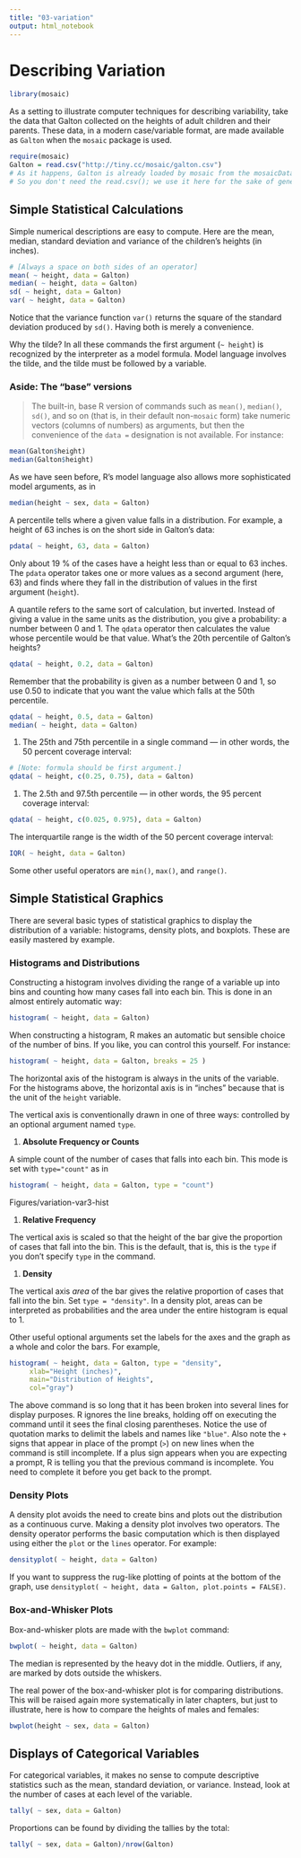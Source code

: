 ---
title: "03-variation"
output: html_notebook
---

# Describing Variation

```{r include = FALSE}
library(mosaic)
```


As a setting to illustrate computer techniques for describing variability, take the data that Galton collected on the heights of adult children and their parents. These data, in a modern case/variable format, are made available as `Galton` when the `mosaic` package is used.

```{r}
require(mosaic)
Galton = read.csv("http://tiny.cc/mosaic/galton.csv")
# As it happens, Galton is already loaded by mosaic from the mosaicData package. 
# So you don't need the read.csv(); we use it here for the sake of generality.
```

## Simple Statistical Calculations

Simple numerical descriptions are easy to compute.  Here are the mean,
median, standard deviation and variance of the children's heights (in
inches).


```{r}
# [Always a space on both sides of an operator]
mean( ~ height, data = Galton)
median( ~ height, data = Galton)
sd( ~ height, data = Galton)
var( ~ height, data = Galton)
```

Notice that the variance function `var()` returns the square of the standard deviation produced by `sd()`. Having both is merely a convenience.

Why the tilde?  In all these commands the first argument (` ~ height`) is recognized by the interpreter as a model formula.  Model language involves the tilde, and the tilde must be followed by a variable.

### Aside: The "base" versions

> The built-in, base R version of commands such as `mean()`, `median()`, `sd()`, and so on (that is, in their default non-`mosaic` form) take numeric vectors (columns of numbers) as arguments, but then the convenience of the `data = ` designation is not available. For instance:
    
```{r}
mean(Galton$height)
median(Galton$height)
```

As we have seen before, R's model language also allows more sophisticated model arguments, as in

```{r}
median(height ~ sex, data = Galton)
```



A percentile tells where a given value falls in a distribution.  For example, a height of 63 inches is on the short side in Galton's data:
```{r}
pdata( ~ height, 63, data = Galton)
```
Only about 19 \% of the cases have a height less than or equal to 63 inches.  The `pdata` operator takes one or more values as a second argument (here, 63) and finds where they fall in the distribution of values in the first argument (`height`).


A quantile refers to the same sort of calculation, but inverted.  Instead of giving a value in the same units as the distribution, you give a probability: a number between 0 and 1.  The `qdata` operator then calculates the value whose percentile would be that value.  What's the 20th percentile of Galton's heights?
```{r}
qdata( ~ height, 0.2, data = Galton)
```
Remember that the probability is given as a number between 0 and 1, so use 0.50 to indicate that you want the value which falls at the 50th percentile.

```{r}
qdata( ~ height, 0.5, data = Galton)
median( ~ height, data = Galton)
```


<!-- begin itemize -->

#. The 25th and 75th percentile in a single command --- in other words, the 50 percent coverage interval:
```{r}
# [Note: formula should be first argument.]
qdata( ~ height, c(0.25, 0.75), data = Galton)
```

#. The 2.5th and 97.5th percentile --- in other words, the 95 percent coverage interval:
```{r}
qdata( ~ height, c(0.025, 0.975), data = Galton)
```
<!-- end itemize -->

The interquartile range is the width of the 50 percent coverage
interval:
```{r}
IQR( ~ height, data = Galton)
```

Some other useful operators are `min()`, `max()`, and
`range()`.  


## Simple Statistical Graphics

There are several basic types of statistical graphics to display
the distribution of a variable: histograms, density plots, and
boxplots.  These are easily mastered by example. 

### Histograms and Distributions


Constructing a histogram involves dividing the range of a variable up
into bins and counting how many cases fall into each bin.  This is
done in an almost entirely automatic way:
```{r}
histogram( ~ height, data = Galton)
```

When constructing a histogram, R makes an automatic but sensible
choice of the number of bins.  If you like, you can control this
yourself.  For instance:

```{r}
histogram( ~ height, data = Galton, breaks = 25 )
```

The  horizontal axis of the histogram is always in the units of the variable.
For the histograms above, the  horizontal axis is in "inches" because that
is the unit of the `height` variable. 

The vertical axis is conventionally drawn in one of three ways:
controlled by an optional argument named `type`.
<!-- begin description -->

#. **Absolute Frequency or Counts**  

A simple count of the number of cases that
  falls into each bin.  This mode is set with
  `type="count"` as in 
```{r}
histogram( ~ height, data = Galton, type = "count")
```
 Figures/variation-var3-hist 

#. **Relative Frequency** 

The vertical axis is scaled so that the 
height of the bar give the proportion of cases that fall into the
bin.  This is the default, that is, this is the `type` if you don't specify `type` in the command.

#. **Density** 

The vertical axis 
*area* of the bar gives the relative proportion of cases that fall
into the bin.  Set `type = "density"`.
<!-- end description -->
In a density plot, areas can be interpreted as probabilities and the
area under the entire histogram is equal to 1.

Other useful optional arguments set the labels for the axes and the
graph as a whole and color the bars.  For example,
```{r}
histogram( ~ height, data = Galton, type = "density",
     xlab="Height (inches)", 
     main="Distribution of Heights",
     col="gray")
```

The above command is so long that it has been broken into several
lines for display purposes.  R ignores the line breaks, holding off on
executing the command until it sees the final closing parentheses.
Notice the use of quotation marks to delimit the labels and names like
`"blue"`.  Also note the `+` signs that appear in place of the prompt (`>`) on new lines when the command is still incomplete.  If a plus sign appears when you are expecting a prompt, R is telling you that the previous command is incomplete.  You need to complete it before you get back to the prompt.

### Density Plots


A density plot avoids the need to create bins and plots out
the distribution as a continuous curve.  Making a density plot
involves two operators.  The density operator performs the
basic computation which is then displayed using either the `plot`
or the `lines` operator.  For example:
```{r}
densityplot( ~ height, data = Galton) 
```

If you want to suppress the rug-like plotting of points at the bottom
of the graph, use `densityplot( ~ height, data = Galton, plot.points = FALSE)`.


### Box-and-Whisker Plots

Box-and-whisker plots are made with the `bwplot` command:
```{r}
bwplot( ~ height, data = Galton)
```

The median is represented by the heavy dot in the middle.  Outliers,
if any, are marked by dots outside the whiskers.


The real power of the box-and-whisker plot is for comparing
distributions.  This will be raised again more systematically in later
chapters, but just to illustrate, here is how to compare the heights
of males and females:

```{r}
bwplot(height ~ sex, data = Galton)
```

## Displays of Categorical Variables



For categorical variables, it makes no sense to compute descriptive
statistics such as the mean, standard deviation, or variance.
Instead, look at the number of cases at each level of the variable.
```{r}
tally( ~ sex, data = Galton)
```
Proportions can be found by dividing the tallies by the total:

```{r}
tally( ~ sex, data = Galton)/nrow(Galton)
```



